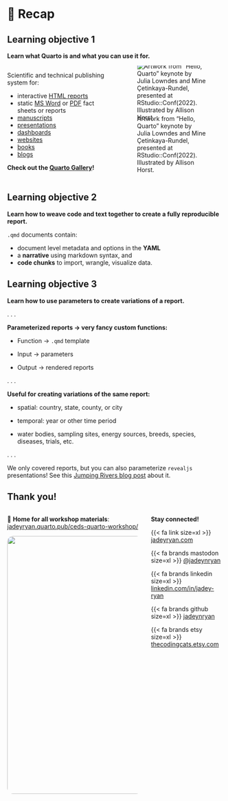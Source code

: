 # 🏁 Recap {.section}

## Learning objective 1

**Learn what Quarto is and what you can use it for.**

::: columns
::: {.column width="50%"}
Scientific and technical publishing system for:

-   interactive [HTML
    reports](https://quarto.org/docs/output-formats/html-basics.html)
-   static [MS Word](https://quarto.org/docs/output-formats/ms-word.html) or
    [PDF](https://quarto.org/docs/output-formats/pdf-basics.html) fact sheets or
    reports
-   [manuscripts](https://quarto.org/docs/manuscripts/)
-   [presentations](https://quarto.org/docs/presentations/)
-   [dashboards](https://quarto.org/docs/dashboards/)
-   [websites](https://quarto.org/docs/websites/)
-   [books](https://quarto.org/docs/books/)
-   [blogs](https://quarto.org/docs/websites/website-blog.html)

**Check out the [Quarto Gallery](https://quarto.org/docs/gallery/)!**
:::

::: {.column width="50%"}
![Artwork from "Hello, Quarto" keynote by Julia Lowndes and Mine
Çetinkaya-Rundel, presented at RStudio::Conf(2022). Illustrated by Allison
Horst.](images/horst-quarto-schematic.png){fig-alt="A schematic representing the multi-language input (e.g. Python, R, Observable, Julia) and multi-format output (e.g. PDF, html, Word documents, and more) versatility of Quarto."
fig-align="center" style="margin-top:-1.5em;margin-bottom:-1em"}
:::
:::

## Learning objective 2

**Learn how to weave code and text together to create a fully reproducible
report.**

`.qmd` documents contain:

-   document level metadata and options in the **YAML**
-   a **narrative** using markdown syntax, and
-   **code chunks** to import, wrangle, visualize data.

## Learning objective 3

**Learn how to use parameters to create variations of a report.**

. . .

**Parameterized reports &rarr; very fancy custom functions:**

::: incremental
-   Function → `.qmd` template

-   Input → parameters

-   Output → rendered reports
:::

. . .

**Useful for creating variations of the same report:**

-   spatial: country, state, county, or city

-   temporal: year or other time period

-   water bodies, sampling sites, energy sources, breeds, species, diseases, trials, etc.

. . .

::: callout-note
We only covered reports, but you can also parameterize `revealjs` presentations!
See this [Jumping Rivers blog
post](https://www.jumpingrivers.com/blog/r-parameterised-presentations-quarto/)
about it.
:::

## Thank you!

::: columns
::: {.column width="65%"}
🏡 **Home for all workshop materials**:
[jadeyryan.quarto.pub/ceds-quarto-workshop/](https://jadeyryan.quarto.pub/ceds-quarto-workshop/)

![](images/mts.jpg){width="600"
fig-alt="From left to right, Mai, Tai, and Skye. Three snowshoe cats cuddling in their warming beds."
style="border-radius:1em"}
:::

::: {.column width="35%"}
**Stay connected!**

{{< fa link size=xl >}} [jadeyryan.com](https://jadeyryan.com)

{{< fa brands mastodon size=xl >}}
[\@jadeynryan](https://fosstodon.org/@jadeynryan)

{{< fa brands linkedin size=xl >}}
[linkedin.com/in/jadey-ryan](https://www.linkedin.com/in/jadey-ryan)

{{< fa brands github size=xl >}} [jadeynryan](https://github.com/jadeynryan/)

{{< fa brands etsy size=xl >}}
[thecodingcats.etsy.com](https://thecodingcats.etsy.com/)
:::
:::
